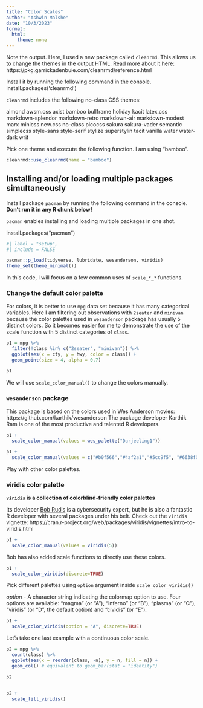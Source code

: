 ```yaml
---
title: "Color Scales"
author: "Ashwin Malshe"
date: "10/3/2023"
format: 
  html: 
    theme: none
---
```


Note the output. Here, I used a new package called `cleanrmd`. This allows us to change the themes in the output HTML. Read more about it here: https://pkg.garrickadenbuie.com/cleanrmd/reference.html


Install it by running the following command in the console.
install.packages('cleanrmd')

`cleanrmd` includes the following no-class CSS themes:

almond
awsm.css
axist
bamboo
bullframe
holiday
kacit
latex.css
markdown-splendor
markdown-retro
markdown-air
markdown-modest
marx
minicss
new.css
no-class
picocss
sakura
sakura-vader
semantic
simplecss
style-sans
style-serif
stylize
superstylin
tacit
vanilla
water
water-dark
writ

Pick one theme and execute the following function. I am using "bamboo".

```r
cleanrmd::use_cleanrmd(name = "bamboo")
```


## Installing and/or loading multiple packages simultaneously

Install package `pacman` by running the following command in the console. **Don't run it in any R chunk below!**

`pacman` enables installing and loading multiple packages in one shot. 

install.packages("pacman")


```r
#| label = "setup",
#| include = FALSE

pacman::p_load(tidyverse, lubridate, wesanderson, viridis)
theme_set(theme_minimal())
```

In this code, I will focus on a few common uses of `scale_*_*` functions.

### Change the default color palette

For colors, it is better to use `mpg` data set because it has many categorical variables.
Here I am filtering out observations with `2seater` and `minivan` because the color palettes used in `wesanderson` package has usually 5 distinct colors. So it becomes easier for me to demonstrate the use of the scale function with 5 distinct categories of `class`.


```r
p1 = mpg %>% 
  filter(!class %in% c("2seater", "minivan")) %>% 
  ggplot(aes(x = cty, y = hwy, color = class)) +
  geom_point(size = 4, alpha = 0.7)

p1
```


We will use `scale_color_manual()` to change the colors manually.

### `wesanderson` package 

This package is based on the colors used in Wes Anderson movies: https://github.com/karthik/wesanderson
The package developer Karthik Ram is one of the most productive and talented R developers.

```r
p1 +
  scale_color_manual(values = wes_palette("Darjeeling1"))
```

```r
p1 +
  scale_color_manual(values = c("#b0f566","#4af2a1","#5cc9f5", "#6638f0", "#f78ae0"))
```


Play with other color palettes.

### viridis color palette

**`viridis` is a collection of colorblind-friendly color palettes**

Its developer [Bob Rudis](https://rud.is) is a cybersecurity expert, but he is also a fantastic R developer with several packages under his belt. Check out the `viridis` vignette: https://cran.r-project.org/web/packages/viridis/vignettes/intro-to-viridis.html


```r
p1 +
  scale_color_manual(values = viridis(5))
```

Bob has also added scale functions to directly use these colors.

```r
p1 +
  scale_color_viridis(discrete=TRUE)
```

Pick different palettes using `option` argument inside `scale_color_viridis()`

*option* - A character string indicating the colormap option to use. Four options are available: "magma" (or "A"), "inferno" (or "B"), "plasma" (or "C"), "viridis" (or "D", the default option) and "cividis" (or "E").

```r
p1 +
  scale_color_viridis(option = "A", discrete=TRUE)
```

Let's take one last example with a continuous color scale.

```r
p2 = mpg %>% 
  count(class) %>% 
  ggplot(aes(x = reorder(class, -n), y = n, fill = n)) +
  geom_col() # equivalent to geom_bar(stat = "identity")

p2
  
```
```r
p2 +
  scale_fill_viridis()
  
```
